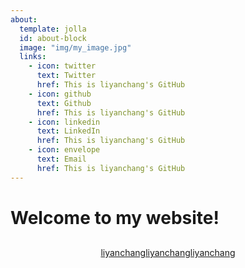 ```yaml
---
about:
  template: jolla
  id: about-block
  image: "img/my_image.jpg"
  links:
    - icon: twitter
      text: Twitter
      href: This is liyanchang's GitHub
    - icon: github
      text: Github
      href: This is liyanchang's GitHub
    - icon: linkedin
      text: LinkedIn
      href: This is liyanchang's GitHub
    - icon: envelope
      text: Email
      href: This is liyanchang's GitHub
---
```


::: {#about-block}
:::

# Welcome to my website!


```{=html}
<div  style="margin: 30px; text-align: center;">
<a class="btn btn-primary" href="" role="button" target="_blank" style="padding: 15px 30px;">liyanchangliyanchangliyanchang</a>
</div>
```

